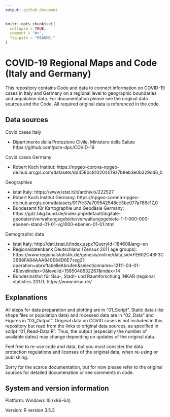 ```yaml
---
output: github_document
---
```


<!-- README.md is generated from README.Rmd. Please edit that file -->

```r
knitr::opts_chunk$set(
  collapse = TRUE,
  comment = "#>",
  fig.path = "README-"
)
``` 

# COVID-19 Regional Maps and Code (Italy and Germany)

This repository contains Code and data to connect information on COVID-19 cases 
in Italy and Germany on a regional level to geographic boundaries and population
data. For documentation please see the original data sources and the Code. All 
required original data is referenced in the code.

## Data sources

Covid cases Italy

- Dipartimento della Protezione Civile, Ministero della Salute https://github.com/pcm-dpc/COVID-19

Covid cases Germany

- Robert Koch Institut: https://npgeo-corona-npgeo-de.hub.arcgis.com/datasets/dd4580c810204019a7b8eb3e0b329dd6_0

Geographies

- istat Italy: https://www.istat.it/it/archivio/222527
- Robert Koch Institut Germany: https://npgeo-corona-npgeo-de.hub.arcgis.com/datasets/917fc37a709542548cc3be077a786c17_0
- Bundesamt für Kartographie und Geodäsie Germany: https://gdz.bkg.bund.de/index.php/default/digitale-geodaten/verwaltungsgebiete/verwaltungsgebiete-1-1-000-000-ebenen-stand-01-01-vg1000-ebenen-01-01.html

Demographic data

- istat Italy: http://dati.istat.it/Index.aspx?QueryId=18460&lang=en
- Regionaldatenbank Deutschland (Zensus 2011 age groups): https://www.regionalstatistik.de/genesis/online/data;sid=FE602C43F3C36B8FA84AAA849E84D6E7.reg2?operation=abruftabelleAbrufen&selectionname=12111-04-01-4&levelindex=0&levelid=1585048532267&index=14
- Bundesinstitut für Bau-, Stadt- und Raumforschung INKAR (regional statistics 2017): https://www.inkar.de/


## Explanations

All steps for data preparation and plotting are in "01_Script". 
Static data (like shape files or population data) and rocessed data 
are in "02_Data" and Figures in "03_Output". Original data on COVID cases
is not included in this repository but read from the links to original data
sources, as specified in script "01_Read-Data.R". Thus, the output 
(especially the number of available dates) may 
change depending on updates of the original data.

Feel free to re-use code and data, but you must consider the data protection 
regulations and licenses of the original data, when re-using or publishing.

Sorry for the scarce documentation, but for now please refer to the original
sources for detailed documenation or see comments in code.

## System and version information

Platform: Windows 10 (x86-64)

Version: R version 3.5.3
